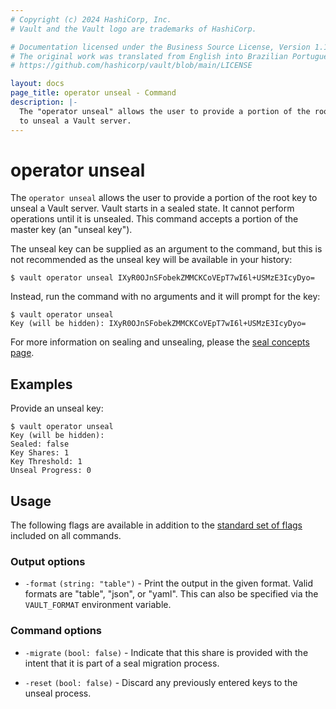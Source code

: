```yaml
---
# Copyright (c) 2024 HashiCorp, Inc.
# Vault and the Vault logo are trademarks of HashiCorp.

# Documentation licensed under the Business Source License, Version 1.1.
# The original work was translated from English into Brazilian Portuguese.
# https://github.com/hashicorp/vault/blob/main/LICENSE

layout: docs
page_title: operator unseal - Command
description: |-
  The "operator unseal" allows the user to provide a portion of the root key
  to unseal a Vault server.
---
```


# operator unseal

The `operator unseal` allows the user to provide a portion of the root key to
unseal a Vault server. Vault starts in a sealed state. It cannot perform
operations until it is unsealed. This command accepts a portion of the master
key (an "unseal key").

The unseal key can be supplied as an argument to the command, but this is
not recommended as the unseal key will be available in your history:

```shell-session
$ vault operator unseal IXyR0OJnSFobekZMMCKCoVEpT7wI6l+USMzE3IcyDyo=
```

Instead, run the command with no arguments and it will prompt for the key:

```shell-session
$ vault operator unseal
Key (will be hidden): IXyR0OJnSFobekZMMCKCoVEpT7wI6l+USMzE3IcyDyo=
```

For more information on sealing and unsealing, please the [seal concepts
page](/vault/docs/concepts/seal).

## Examples

Provide an unseal key:

```shell-session
$ vault operator unseal
Key (will be hidden):
Sealed: false
Key Shares: 1
Key Threshold: 1
Unseal Progress: 0
```

## Usage

The following flags are available in addition to the [standard set of
flags](/vault/docs/commands) included on all commands.

### Output options

- `-format` `(string: "table")` - Print the output in the given format. Valid
  formats are "table", "json", or "yaml". This can also be specified via the
  `VAULT_FORMAT` environment variable.

### Command options

- `-migrate` `(bool: false)` - Indicate that this share is provided with the intent that it is part of a seal migration process.

- `-reset` `(bool: false)` - Discard any previously entered keys to the unseal
  process.
